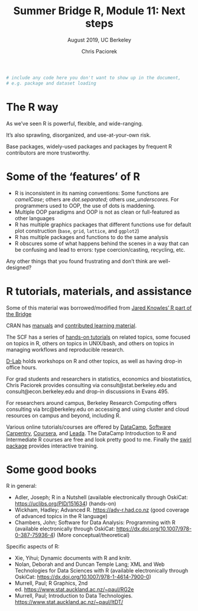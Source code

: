 % Summer Bridge R, Module 11: Next steps
% August 2019, UC Berkeley
% Chris Paciorek

```r
# include any code here you don't want to show up in the document,
# e.g. package and dataset loading
```

# The R way


As we've seen R is powerful, flexible, and wide-ranging. 

It's also sprawling, disorganized, and use-at-your-own risk. 

Base packages, widely-used packages and packages by frequent R contributors are more trustworthy. 

# Some of the 'features' of R

* R is inconsistent in its naming conventions: Some functions are *camelCase*; others are *dot.separated*; others *use_underscores*. For programmers used to OOP, the use of dots is maddening.
* Multiple OOP paradigms and OOP is not as clean or full-featured as other languages
* R has multiple graphics packages that different functions use for default plot construction (`base`, `grid`, `lattice`, and `ggplot2`)
* R has multiple packages and functions to do the same analysis
* R obscures some of what happens behind the scenes in a way that can be confusing and lead to errors: type coercion/casting, recycling, etc.

Any other things that you found frustrating and don't think are well-designed?


# R tutorials, materials, and assistance

Some of this material was borrowed/modified from [Jared Knowles' R part of the Bridge](https://jaredknowles.com/r-R part of the Bridge/)

CRAN has [manuals](https://cran.r-project.org/manuals.html) and [contributed learning material](https://cran.r-project.org/other-docs.html).

The SCF has a series of [hands-on tutorials](https://statistics.berkeley.edu/computing/training/tutorials) on related topics, some focused on topics in R, others on topics in UNIX/bash, and others on topics in managing workflows and reproducible research.

[D-Lab](https://dlab.berkeley.edu) holds workshops on R and other topics, as well as having drop-in office hours. 

For grad students and researchers in statistics, economics and biostatistics, Chris Paciorek provides consulting via consult@stat.berkeley.edu and consult@econ.berkeley.edu and drop-in discussions in Evans 495.

For researchers around campus, Berkeley Research Computing offers consulting via brc@berkeley.edu on accessing and using cluster and cloud resources on campus and beyond, including R.

Various online tutorials/courses are offered by [DataCamp](https://www.datacamp.com/), [Software Carpentry](https://swcarpentry.github.io/r-novice-inflammation/), [Coursera](https://www.coursera.org/course/rprog), and [Leada](https://www.teamleada.com/courses).  The DataCamp Introduction to R and Intermediate R courses are free and look pretty good to me. Finally the [swirl package](https://swirlstats.com/students.html) provides interactive training.

# Some good books
 
R in general:

* Adler, Joseph; R in a Nutshell (available electronically through OskiCat: [https://uclibs.org/PID/151634](https://uclibs.org/PID/151634)) (hands-on)
* Wickham, Hadley; Advanced R. [https://adv-r.had.co.nz](https://adv-r.had.co.nz) (good coverage of advanced topics in the R language)
* Chambers, John; Software for Data Analysis: Programming with R (available electronically through OskiCat: [https://dx.doi.org/10.1007/978-0-387-75936-4](https://dx.doi.org/10.1007/978-0-387-75936-4)) (More conceptual/theoretical)

Specific aspects of R:

* Xie, Yihui; Dynamic documents with R and knitr.
* Nolan, Deborah and and Duncan Temple Lang; XML and Web Technologies for Data Sciences with R (available electronically through OskiCat: [https://dx.doi.org/10.1007/978-1-4614-7900-0](https://dx.doi.org/10.1007/978-1-4614-7900-0))
* Murrell, Paul; R Graphics, 2nd ed. [https://www.stat.auckland.ac.nz/\~paul/RG2e](https://www.stat.auckland.ac.nz/\~paul/RG2e/)
* Murrell, Paul; Introduction to Data Technologies. [https://www.stat.auckland.ac.nz/\~paul/ItDT/](https://www.stat.auckland.ac.nz/\~paul/ItDT/)

